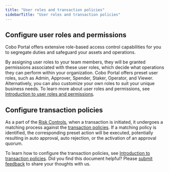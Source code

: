 ```yaml
---
title: "User roles and transaction policies"
sidebarTitle: "User roles and transaction policies"
---
```


## Configure user roles and permissions

Cobo Portal offers extensive role-based access control capabilities for you to segregate duties and safeguard your assets and operations.

By assigning user roles to your team members, they will be granted permissions associated with these user roles, which decide what operations they can perform within your organization. Cobo Portal offers preset user roles, such as Admin, Approver, Spender, Staker, Operator, and Viewer. Alternatively, you can also customize your own roles to suit your unique business needs. To learn more about user roles and permissions, see [Introduction to user roles and permissions](/en/portal/organization/roles-and-permissions).


## Configure transaction policies

As a part of the [Risk Controls](/en/portal/risk-controls/introduction), when a transaction is initiated, it undergoes a matching process against the [transaction policies](/en/portal/risk-controls/tx-policies-overview). If a matching policy is identified, the corresponding preset action will be executed, potentially resulting in auto approval, auto rejection, or the activation of an approval quorum.

To learn how to configure the transaction policies, see [Introduction to transaction policies](/en/portal/risk-controls/tx-policies-overview).
<Tip>Did you find this document helpful? Please [submit feedback](https://forms.zohopublic.com/cobo/form/DocumentFeedbackForm/formperma/QvLOhxJv1_JMsJ-1dleZ8Itb_7rzN-LtgvsDdxosoVI?referrername=manuals) to share your thoughts with us.</Tip>